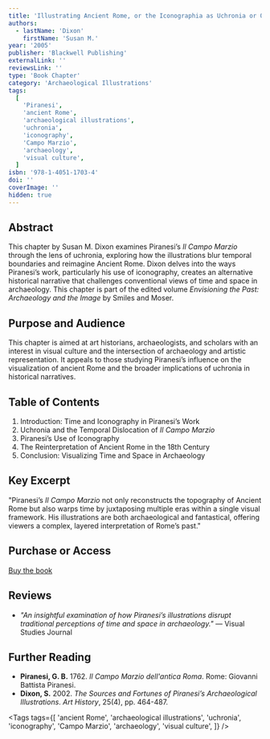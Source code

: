 ```yaml
---
title: 'Illustrating Ancient Rome, or the Iconographia as Uchronia or Other Time Warps in Piranesi’s Il Campo Marzio'
authors:
  - lastName: 'Dixon'
    firstName: 'Susan M.'
year: '2005'
publisher: 'Blackwell Publishing'
externalLink: ''
reviewsLink: ''
type: 'Book Chapter'
category: 'Archaeological Illustrations'
tags:
  [
    'Piranesi',
    'ancient Rome',
    'archaeological illustrations',
    'uchronia',
    'iconography',
    'Campo Marzio',
    'archaeology',
    'visual culture',
  ]
isbn: '978-1-4051-1703-4'
doi: ''
coverImage: ''
hidden: true
---
```


## Abstract

This chapter by Susan M. Dixon examines Piranesi’s _Il Campo Marzio_ through the lens of uchronia, exploring how the illustrations blur temporal boundaries and reimagine Ancient Rome. Dixon delves into the ways Piranesi’s work, particularly his use of iconography, creates an alternative historical narrative that challenges conventional views of time and space in archaeology. This chapter is part of the edited volume _Envisioning the Past: Archaeology and the Image_ by Smiles and Moser.

## Purpose and Audience

This chapter is aimed at art historians, archaeologists, and scholars with an interest in visual culture and the intersection of archaeology and artistic representation. It appeals to those studying Piranesi’s influence on the visualization of ancient Rome and the broader implications of uchronia in historical narratives.

## Table of Contents

1. Introduction: Time and Iconography in Piranesi’s Work
2. Uchronia and the Temporal Dislocation of _Il Campo Marzio_
3. Piranesi’s Use of Iconography
4. The Reinterpretation of Ancient Rome in the 18th Century
5. Conclusion: Visualizing Time and Space in Archaeology

## Key Excerpt

"Piranesi’s _Il Campo Marzio_ not only reconstructs the topography of Ancient Rome but also warps time by juxtaposing multiple eras within a single visual framework. His illustrations are both archaeological and fantastical, offering viewers a complex, layered interpretation of Rome’s past."

## Purchase or Access

[Buy the book](https://www.wiley.com/en-us/Envisioning+the+Past%3A+Archaeology+and+the+Image-p-9781405117034)

## Reviews

- _"An insightful examination of how Piranesi’s illustrations disrupt traditional perceptions of time and space in archaeology."_ — Visual Studies Journal

## Further Reading

- **Piranesi, G. B.** 1762. _Il Campo Marzio dell'antica Roma_. Rome: Giovanni Battista Piranesi.
- **Dixon, S.** 2002. _The Sources and Fortunes of Piranesi’s Archaeological Illustrations_. _Art History_, 25(4), pp. 464-487.

<Tags
  tags={[
    'ancient Rome',
    'archaeological illustrations',
    'uchronia',
    'iconography',
    'Campo Marzio',
    'archaeology',
    'visual culture',
  ]}
/>
